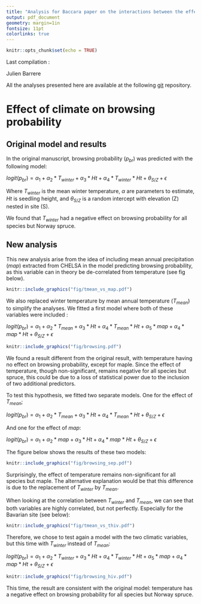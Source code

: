 ```yaml
---
title: "Analysis for Baccara paper on the interactions between the effects of climate and browsing on tree regeneration"
output: pdf_document
geometry: margin=1in
fontsize: 11pt
colorlinks: true
---
```



```r
knitr::opts_chunk$set(echo = TRUE)
```

Last compilation : \today


\vspace{20pt}

Julien Barrere

\vspace{20pt}


All the analyses presented here are available at the following [git](https://github.com/jbarrere3/BaccaraPaper) repository. 

\newpage

# Effect of climate on browsing probability

## Original model and results 

In the original manuscript, browsing probability ($p_{br}$) was predicted with the following model: 

$logit(p_{br}) = \alpha_1 + \alpha_2*T_{winter} + \alpha_3*Ht + \alpha_4*T_{winter}*Ht + \theta_{S/Z} + \epsilon$

Where $T_{winter}$ is the mean winter temperature, $\alpha$ are parameters to estimate, $Ht$ is seedling height, and $\theta_{S/Z}$ is a random intercept with elevation (Z) nested in site (S). 

We found that $T_{winter}$ had a negative effect on browsing probability for all species but Norway spruce. 


## New analysis 

This new analysis arise from the idea of including mean annual precipitation ($map$) extracted from CHELSA in the model predicting browsing probability, as this variable can in theory be de-correlated from temperature (see fig below). 



```r
knitr::include_graphics("fig/tmean_vs_map.pdf")
```



We also replaced winter temperature by mean annual temperature ($T_{mean}$) to simplify the analyses. We fitted a first model where both of these variables were included : 

$logit(p_{br}) = \alpha_1 + \alpha_2*T_{mean} + \alpha_3*Ht + \alpha_4*T_{mean}*Ht + \alpha_5*map + \alpha_4*map*Ht + \theta_{S/Z} + \epsilon$

\newpage

```r
knitr::include_graphics("fig/browsing.pdf")
```

We found a result different from the original result, with temperature having no effect on browsing probability, except for maple. Since the effect of temperature, though non-significant, remains negative for all species but spruce, this could be due to a loss of statistical power due to the inclusion of two additional predictors. 


\newpage

To test this hypothesis, we fitted two separate models. One for the effect of $T_{mean}$; 

$logit(p_{br}) = \alpha_1 + \alpha_2*T_{mean} + \alpha_3*Ht + \alpha_4*T_{mean}*Ht + \theta_{S/Z} + \epsilon$

And one for the effect of $map$: 

$logit(p_{br}) = \alpha_1 + \alpha_2*map + \alpha_3*Ht + \alpha_4*map*Ht + \theta_{S/Z} + \epsilon$

The figure below shows the results of these two models: 

```r
knitr::include_graphics("fig/browsing_sep.pdf")
```


Surprisingly, the effect of temperature remains non-significant for all species but maple. The alternative explanation would be that this difference is due to the replacement of $T_{winter}$ by $T_{mean}$. 

\newpage

When looking at the correlation between $T_{winter}$ and $T_{mean}$, we can see that both variables are highly correlated, but not perfectly. Especially for the Bavarian site (see below): 


```r
knitr::include_graphics("fig/tmean_vs_thiv.pdf")
```

Therefore, we chose to test again a model with the two climatic variables, but this time with $T_{winter}$ instead of $T_{mean}$: 

$logit(p_{br}) = \alpha_1 + \alpha_2*T_{winter} + \alpha_3*Ht + \alpha_4*T_{winter}*Ht + \alpha_5*map + \alpha_4*map*Ht + \theta_{S/Z} + \epsilon$

\newpage

```r
knitr::include_graphics("fig/browsing_hiv.pdf")
```

This time, the result are consistent with the original model: temperature has a negative effect on browsing probability for all species but Norway spruce. 
